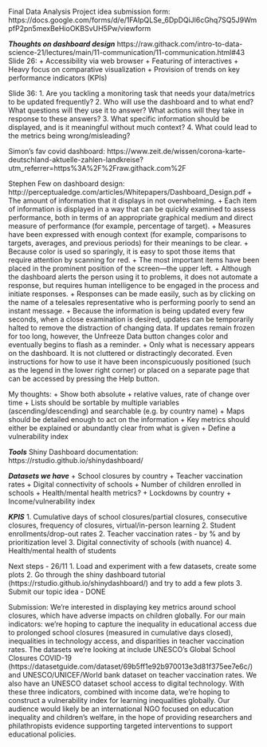 
Final Data Analysis Project idea submission form: https://docs.google.com/forms/d/e/1FAIpQLSe_6DpDQiJl6cGhq7SQ5J9WmpfP2pn5mexBeHioOKBSvUH5Pw/viewform

***Thoughts on dashboard design***
https://raw.githack.com/intro-to-data-science-21/lectures/main/11-communication/11-communication.html#43
Slide 26: 
+ Accessibility via web browser
+ Featuring of interactives
+ Heavy focus on comparative visualization
+ Provision of trends on key performance indicators (KPIs)

Slide 36: 
1. Are you tackling a monitoring task that needs your data/metrics to be updated frequently?
2. Who will use the dashboard and to what end? What questions will they use it to answer? What actions will they take in response to these answers?
3. What specific information should be displayed, and is it meaningful without much context?
4. What could lead to the metrics being wrong/misleading?

Simon's fav covid dashboard: https://www.zeit.de/wissen/corona-karte-deutschland-aktuelle-zahlen-landkreise?utm_referrer=https%3A%2F%2Fraw.githack.com%2F

Stephen Few on dashboard design: http://perceptualedge.com/articles/Whitepapers/Dashboard_Design.pdf
+ The amount of information that it displays in not overwhelming.
+ Each item of information is displayed in a way that can be quickly examined to assess performance, both in terms of an appropriate graphical medium and direct measure of performance (for example, percentage of target).
+ Measures have been expressed with enough context (for example, comparisons to targets, averages, and previous periods) for their meanings to be clear.
+ Because color is used so sparingly, it is easy to spot those items that require attention by scanning for red.
+ The most important items have been placed in the prominent position of the screen—the upper left.
+ Although the dashboard alerts the person using it to problems, it does not automate a response, but requires human intelligence to be engaged in the process and initiate responses.
+ Responses can be made easily, such as by clicking on the name of a telesales representative who is performing poorly to send an instant message.
+ Because the information is being updated every few seconds, when a close examination is desired, updates can be temporarily halted to remove the distraction of changing data. If updates remain frozen for too long, however, the Unfreeze Data button changes color and eventually begins to flash as a reminder.
+ Only what is necessary appears on the dashboard. It is not cluttered or distractingly decorated. Even instructions for how to use it have been inconspicuously positioned (such as the legend in the lower right corner) or placed on a separate page that can be accessed by pressing the Help button.

My thoughts: 
+ Show both absolute + relative values, rate of change over time
+ Lists should be sortable by multiple variables (ascending/descending) and searchable (e.g. by country name)
+ Maps should be detailed enough to act on the information
+ Key metrics should either be explained or abundantly clear from what is given
+ Define a vulnerability index

***Tools***
Shiny Dashboard documentation: https://rstudio.github.io/shinydashboard/

***Datasets we have***
+ School closures by country
+ Teacher vaccination rates
+ Digital connectivity of schools
+ Number of children enrolled in schools
+ Health/mental health metrics?
+ Lockdowns by country
+ Income/vulnerability index

***KPIS***
1. Cumulative days of school closures/partial closures, consecutive closures, frequency of closures, virtual/in-person learning
2. Student enrollments/drop-out rates
2. Teacher vaccination rates - by % and by prioritization level
3. Digital connectivity of schools (with nuance)
4. Health/mental health of students

Next steps - 26/11
1. Load and experiment with a few datasets, create some plots
2. Go through the shiny dashboard tutorial (https://rstudio.github.io/shinydashboard/) and try to add a few plots
3. Submit our topic idea - DONE

Submission: 
We're interested in displaying key metrics around school closures, which have adverse impacts on children globally. For our main indicators: we're hoping to capture the inequality in educational access due to prolonged school closures (measured in cumulative days closed), inequalities in technology access, and disparities in teacher vaccination rates. The datasets we're looking at include UNESCO's Global School Closures COVID-19 (https://datasetguide.com/dataset/69b5ff1e92b970013e3d81f375ee7e6c/) and UNESCO/UNICEF/World bank dataset on teacher vaccination rates. We also have an UNESCO dataset school access to digital technology. 
With these three indicators, combined with income data, we're hoping to construct a vulnerability index for learning inequalities globally. 
Our audience would likely be an international NGO focused on education inequality and children's welfare, in the hope of providing researchers and philathropists evidence supporting targeted interventions to support educational policies. 






